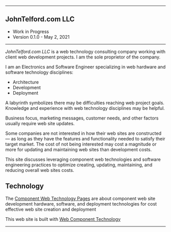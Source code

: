 
***

## JohnTelford.com LLC
- Work in Progress
- Version 0.1.0 - May 2, 2021

***

*JohnTelford.com LLC* is a web technology consulting company working with client  web development projects. I am the sole proprietor of the company.

I am an Electronics and Software Engineer specializing in web hardware and software technology disciplines:

- Architecture
- Development
- Deployment

A labyrinth symbolizes  there may be difficulties  reaching  web  project goals. Knowledge and experience with web technology disciplines  may be helpful.

Business focus, marketing messages, customer needs, and other factors usually  require  web site updates.

Some companies are not interested in how their web sites are constructed — as long as they have the features and functionality needed to satisfy their target market. The cost of not being interested may cost a magnitude or more for updating and maintaining  web sites than development costs.

This site discusses leveraging component web  technologies and software engineering practices to optimize creating, updating, maintaining, and reducing overall web sites costs.



## Technology

The [Component Web Technology Pages](compwebtechpages) are about component web site development hardware, software, and deployment technologies for cost effective web site creation and deployment

This web site is built with [Web Component Technology](webcomptech)

***

